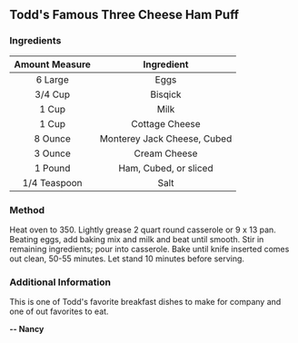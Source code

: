 ## Todd's Famous Three Cheese Ham Puff
### Ingredients

| Amount Measure | Ingredient                  |
| :------------: | :-------------------------: |
| 6 Large        | Eggs                        |
| 3/4 Cup        | Bisqick                     |
| 1 Cup          | Milk                        |
| 1 Cup          | Cottage Cheese              |
| 8 Ounce        | Monterey Jack Cheese, Cubed |
| 3 Ounce        | Cream Cheese                |
| 1 Pound        | Ham, Cubed, or sliced       |
| 1/4 Teaspoon   | Salt                        |

### Method
Heat oven to 350. Lightly grease 2 quart round casserole or 9 x 13 pan. Beating eggs, add baking mix and milk and beat until smooth. Stir in remaining ingredients; pour into casserole. Bake until knife inserted comes out clean, 50-55 minutes. Let stand 10 minutes before serving.

### Additional Information
This is one of Todd's favorite breakfast dishes to make for company and one of out favorites to eat.

**-- Nancy**
